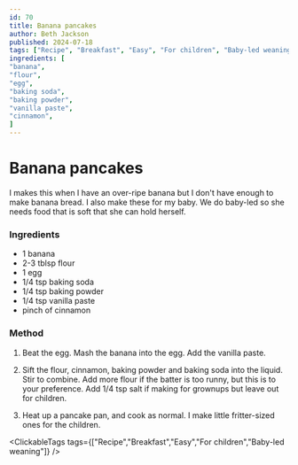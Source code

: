 ```yaml
---
id: 70
title: Banana pancakes
author: Beth Jackson
published: 2024-07-18
tags: ["Recipe", "Breakfast", "Easy", "For children", "Baby-led weaning"]
ingredients: [
"banana",
"flour",
"egg",
"baking soda",
"baking powder",
"vanilla paste",
"cinnamon",
]
---
```


# Banana pancakes

<BlogTextWrapper>

I makes this when I have an over-ripe banana but I don't have enough to make banana bread. I also make these for my baby. We do baby-led so she needs food that is soft that she can hold herself.

</BlogTextWrapper>

<BlogTextWrapper>

### Ingredients

- 1 banana
- 2-3 tblsp flour
- 1 egg
- 1/4 tsp baking soda
- 1/4 tsp baking powder
- 1/4 tsp vanilla paste
- pinch of cinnamon

</BlogTextWrapper>

<BlogTextWrapper>

### Method

1. Beat the egg. Mash the banana into the egg. Add the vanilla paste.

2. Sift the flour, cinnamon, baking powder and baking soda into the liquid. Stir to combine. Add more flour if the batter is too runny, but this is to your preference. Add 1/4 tsp salt if making for grownups but leave out for children.

3. Heat up a pancake pan, and cook as normal. I make little fritter-sized ones for the children.

</BlogTextWrapper>

<ClickableTags tags={["Recipe","Breakfast","Easy","For children","Baby-led weaning"]} />
